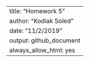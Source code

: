 ---
title: "Homework 5"
author: "Kodiak Soled"
date: "11/2/2019"
output: github_document
always_allow_html: yes
---
